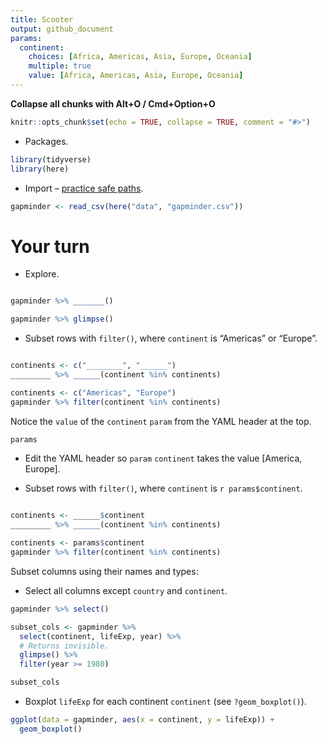 ```yaml
---
title: Scooter
output: github_document
params:
  continent:
    choices: [Africa, Americas, Asia, Europe, Oceania]
    multiple: true
    value: [Africa, Americas, Asia, Europe, Oceania]
---
```


**Collapse all chunks with Alt+O / Cmd+Option+O**



```r
knitr::opts_chunk$set(echo = TRUE, collapse = TRUE, comment = "#>")
```

* Packages.

```r
library(tidyverse)
library(here)
```

* Import -- [practice safe paths](https://rstats.wtf/safe-paths.html).

```r
gapminder <- read_csv(here("data", "gapminder.csv"))
```



# Your turn

* Explore.

```r

```

```r
gapminder %>% _______()
```

```r
gapminder %>% glimpse()
```



* Subset rows with `filter()`, where `continent` is "Americas" or "Europe".

```r


```

```r
continents <- c("________", "______")
_________ %>% ______(continent %in% continents)
```

```r
continents <- c("Americas", "Europe")
gapminder %>% filter(continent %in% continents)
```

Notice the `value` of the `continent` `param` from the YAML header at the top.

```r
params
```

* Edit the YAML header so `param` `continent` takes the value [America, Europe].

* Subset rows with `filter()`, where `continent` is `r params$continent`.

```r


```

```r
continents <- ______$continent
_________ %>% ______(continent %in% continents)
```

```r
continents <- params$continent
gapminder %>% filter(continent %in% continents)
```



Subset columns using their names and types:

* Select all columns except `country` and `continent`.

```r
gapminder %>% select()
```


```r
subset_cols <- gapminder %>% 
  select(continent, lifeExp, year) %>% 
  # Returns invisible.
  glimpse() %>% 
  filter(year >= 1980)

subset_cols
```





* Boxplot `lifeExp` for each continent `continent` (see `?geom_boxplot()`).

```r
ggplot(data = gapminder, aes(x = continent, y = lifeExp)) +
  geom_boxplot()
```
